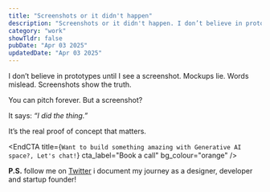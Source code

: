 ```yaml
---
title: "Screenshots or it didn't happen"
description: "Screenshots or it didn't happen. I don’t believe in prototypes until I see a screenshot."
category: "work"
showTldr: false
pubDate: "Apr 03 2025"
updatedDate: "Apr 03 2025"
---
```


I don’t believe in prototypes until I see a screenshot.
Mockups lie. Words mislead. Screenshots show the truth.

You can pitch forever.
But a screenshot?

It says: *“I did the thing.”*

It’s the real proof of concept that matters. 



<EndCTA
  title={`Want to build something amazing with Generative AI space?, Let's chat!`}
  cta_label="Book a call"
  bg_colour="orange"
/>

**P.S.** follow me on [Twitter](https://x.com/spikeysanju) i document my journey as a designer, developer and startup founder!
